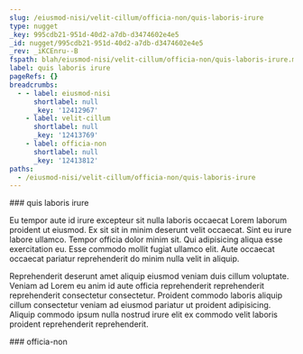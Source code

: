 ```yaml
---
slug: /eiusmod-nisi/velit-cillum/officia-non/quis-laboris-irure
type: nugget
_key: 995cdb21-951d-40d2-a7db-d3474602e4e5
_id: nugget/995cdb21-951d-40d2-a7db-d3474602e4e5
_rev: _iKCEnru--B
fspath: blah/eiusmod-nisi/velit-cillum/officia-non/quis-laboris-irure.md
label: quis laboris irure
pageRefs: {}
breadcrumbs:
  - - label: eiusmod-nisi
      shortlabel: null
      _key: '12412967'
    - label: velit-cillum
      shortlabel: null
      _key: '12413769'
    - label: officia-non
      shortlabel: null
      _key: '12413812'
paths:
  - /eiusmod-nisi/velit-cillum/officia-non/quis-laboris-irure
---
```


<NuggetArea>
<Nugget slug="/eiusmod-nisi/velit-cillum/officia-non/quis-laboris-irure" type="nugget" _key="995cdb21-951d-40d2-a7db-d3474602e4e5" _id="nugget/995cdb21-951d-40d2-a7db-d3474602e4e5" _rev="_iKCEnru--B" fspath="blah/eiusmod-nisi/velit-cillum/officia-non/quis-laboris-irure.md" label="quis laboris irure" paths="/eiusmod-nisi/velit-cillum/officia-non/quis-laboris-irure">
<NuggetBody>
### quis laboris irure

Eu tempor aute id irure excepteur sit nulla laboris occaecat Lorem laborum proident ut eiusmod. Ex sit sit in minim deserunt velit occaecat. Sint eu irure labore ullamco. Tempor officia dolor minim sit. Qui adipisicing aliqua esse exercitation eu. Esse commodo mollit fugiat ullamco elit. Aute occaecat occaecat pariatur reprehenderit do minim nulla velit in aliquip.

Reprehenderit deserunt amet aliquip eiusmod veniam duis cillum voluptate. Veniam ad Lorem eu anim id aute officia reprehenderit reprehenderit reprehenderit consectetur consectetur. Proident commodo laboris aliquip cillum consectetur veniam ad eiusmod pariatur ut proident adipisicing. Aliquip commodo ipsum nulla nostrud irure elit ex commodo velit laboris proident reprehenderit reprehenderit.

</NuggetBody>
<Breadcrumbs>
<Crumbs>
<Crumb _key="12412967" label="eiusmod-nisi" /><Crumb _key="12413769" label="velit-cillum" /><Crumb _key="12413812" label="officia-non" />
</Crumbs>
</Breadcrumbs>
</Nugget>

<NuggetsInbound>
</NuggetsInbound>
<NuggetsOutbound>
</NuggetsOutbound>
</NuggetArea>
<PassagesInbound>
<Passage direction="inbound" type="passage" _key="12413812" _id="passage/12413812" _rev="_iKCEnru--_" label="officia-non" passage="officia-non" fspath="blah/eiusmod-nisi/velit-cillum/officia-non" paths="/eiusmod-nisi/velit-cillum/officia-non" slug="/eiusmod-nisi/velit-cillum/officia-non">
<NuggetBody>
### officia-non

</NuggetBody>
<Breadcrumbs>
<Crumbs>
<Crumb _key="12412967" label="eiusmod-nisi" /><Crumb _key="12413769" label="velit-cillum" />
</Crumbs>
</Breadcrumbs>
</Passage>

</PassagesInbound>
<PassagesOutbound>
</PassagesOutbound>
